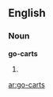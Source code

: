 ==English==

===Noun===
'''go-carts'''

# {{plural of|[[go-cart]]}}

{{anagrams:en/acgorst}}
[[ar:go-carts]]